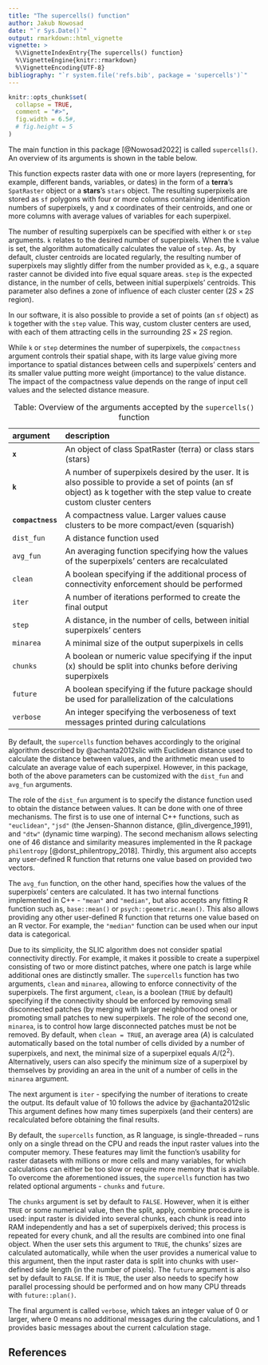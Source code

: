 ```yaml
---
title: "The supercells() function"
author: Jakub Nowosad
date: "`r Sys.Date()`"
output: rmarkdown::html_vignette
vignette: >
  %\VignetteIndexEntry{The supercells() function}
  %\VignetteEngine{knitr::rmarkdown}
  %\VignetteEncoding{UTF-8}
bibliography: "`r system.file('refs.bib', package = 'supercells')`"
---
```


```r
knitr::opts_chunk$set(
  collapse = TRUE,
  comment = "#>",
  fig.width = 6.5#,
  # fig.height = 5
)
```

The main function in this package [@Nowosad2022] is called `supercells()`.
An overview of its arguments is shown in the table below.

This function expects raster data with one or more layers (representing, for example, different bands, variables, or dates) in the form of a **terra**'s `SpatRaster` object or a **stars**'s `stars` object. 
The resulting superpixels are stored as `sf` polygons with four or more columns containing identification numbers of superpixels, y and x coordinates of their centroids, and one or more columns with average values of variables for each superpixel.

The number of resulting superpixels can be specified with either `k` or `step` arguments.
`k` relates to the desired number of superpixels. 
When the `k` value is set, the algorithm automatically calculates the value of `step`. 
As, by default, cluster centroids are located regularly, the resulting number of superpixels may slightly differ from the number provided as `k`, e.g., a square raster cannot be divided into five equal square areas. 
`step` is the expected distance, in the number of cells, between initial superpixels' centroids. 
This parameter also defines a zone of influence of each cluster center ($2S \times 2S$ region).

In our software, it is also possible to provide a set of points (an `sf` object) as `k` together with the `step` value.
This way, custom cluster centers are used, with each of them attracting cells in the surrounding $2S \times 2S$ region.

While `k` or `step` determines the number of superpixels, the `compactness` argument controls their spatial shape, with its large value giving more importance to spatial distances between cells and superpixels' centers and its smaller value putting more weight
(importance) to the value distance.
The impact of the compactness value depends on the range of input cell values and the selected distance measure.


  argument            description
  ------------------- -------------------------------------------------------------------------------------------------------------------------------------------------------------------------------
  **`x`**             An object of class SpatRaster (terra) or class stars (stars)
  **`k`**             A number of superpixels desired by the user. It is also possible to provide a set of points (an sf object) as k together with the step value to create custom cluster centers
  **`compactness`**   A compactness value. Larger values cause clusters to be more compact/even (squarish)
  `dist_fun`          A distance function used
  `avg_fun`           An averaging function specifying how the values of the superpixels' centers are recalculated
  `clean`             A boolean specifying if the additional process of connectivity enforcement should be performed
  `iter`              A number of iterations performed to create the final output
  `step`              A distance, in the number of cells, between initial superpixels' centers
  `minarea`           A minimal size of the output superpixels in cells
  `chunks`            A boolean or numeric value specifying if the input (x) should be split into chunks before deriving superpixels
  `future`            A boolean specifying if the future package should be used for parallelization of the calculations
  `verbose`           An integer specifying the verboseness of text messages printed during calculations

  : Table: Overview of the arguments accepted by the
  `supercells()` function


By default, the `supercells` function behaves accordingly to the original algorithm described by @achanta2012slic with Euclidean distance used to calculate the distance between values, and the arithmetic mean used to calculate an average value of each superpixel.
However, in this package, both of the above parameters can be customized with the `dist_fun` and `avg_fun` arguments.

The role of the `dist_fun` argument is to specify the distance function used to obtain the distance between values.
It can be done with one of three mechanisms. 
The first is to use one of internal C++ functions, such as `"euclidean"`, `"jsd"` (the Jensen-Shannon distance, @lin_divergence_1991), and `"dtw"` (dynamic time warping).
The second mechanism allows selecting one of 46 distance and similarity measures
implemented in the R package `philentropy` [@dorst_philentropy_2018].
Thirdly, this argument also accepts any user-defined R function that returns one value based on provided two vectors.

The `avg_fun` function, on the other hand, specifies how the values of the superpixels' centers are calculated.
It has two internal functions implemented in C++ - `"mean"` and `"median"`, but also accepts any fitting R function such as, `base::mean()` or `psych::geometric.mean()`.
This also allows providing any other user-defined R function that returns one value based on an R vector.
For example, the `"median"` function can be used when our input data is categorical.

Due to its simplicity, the SLIC algorithm does not consider spatial connectivity directly.
For example, it makes it possible to create a superpixel consisting of two or more distinct patches, where one patch is large while additional ones are distinctly smaller.
The `supercells` function has two arguments, `clean` and `minarea`, allowing to enforce connectivity of the superpixels.
The first argument, `clean`, is a boolean (`TRUE` by default) specifying if the connectivity should be enforced by removing small disconnected patches (by merging with larger neighborhood ones) or promoting small patches to new superpixels.
The role of the second one, `minarea`, is to control how large disconnected patches must be not be removed. 
By default, when `clean = TRUE`, an average area ($A$) is calculated automatically based on the total number of cells divided by a number of superpixels, and next, the minimal size of a superpixel equals $A/(2^2)$.
Alternatively, users can also specify the minimum size of a superpixel by themselves by providing an area in the unit of a number of cells in the `minarea` argument.

The next argument is `iter` - specifying the number of iterations to create the output.
Its default value of 10 follows the advice by @achanta2012slic
This argument defines how many times superpixels (and their centers) are recalculated before obtaining the final results.

By default, the `supercells` function, as R language, is single-threaded -- runs only on a single thread on the CPU and reads the input raster values into the computer memory.
These features may limit the function's usability for raster datasets with millions or more cells and many variables, for which calculations can either be too slow or require more memory that is available. 
To overcome the aforementioned issues, the `supercells` function has two related optional arguments - `chunks` and `future`.

The `chunks` argument is set by default to `FALSE`. 
However, when it is either `TRUE` or some numerical value, then the split, apply, combine procedure is used: input raster is divided into several chunks, each chunk is read into RAM independently and has a set of superpixels derived; this process is repeated for every chunk, and all the results are combined into one final object. 
When the user sets this argument to `TRUE`, the chunks' sizes are calculated automatically, while when the user provides a numerical value to this argument, then the input raster data is split into chunks with user-defined side length (in the number of pixels).
The `future` argument is also set by default to `FALSE`. 
If it is `TRUE`, the user also needs to specify how parallel processing should be performed and on how many CPU threads with `future::plan()`.

The final argument is called `verbose`, which takes an integer value of 0 or larger, where 0 means no additional messages during the calculations, and 1 provides basic messages about the current calculation stage.

## References
